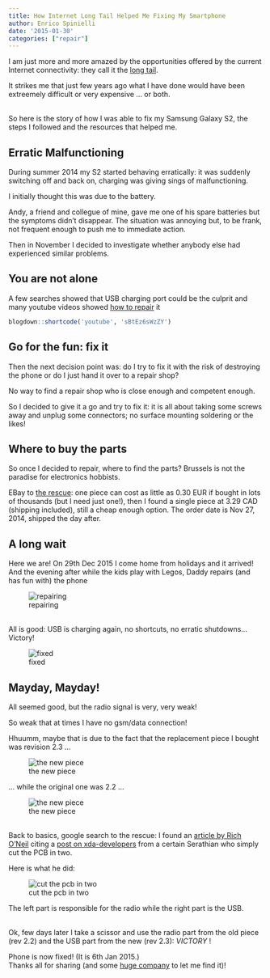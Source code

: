 ```yaml
---
title: How Internet Long Tail Helped Me Fixing My Smartphone
author: Enrico Spinielli
date: '2015-01-30'
categories: ["repair"]
---
```


I am just more and more amazed by the opportunities offered by the current Internet connectivity: they call it the [long tail](https://en.wikipedia.org/wiki/Long_tail).

It strikes me that just few years ago what I have done would have been extreemely difficult or very expensive ... or both.


<br/>
So here is the story of how I was able to fix my Samsung Galaxy S2, the steps I followed and the resources that helped me.


## Erratic Malfunctioning ##
During summer 2014 my S2 started behaving erratically: it was suddenly switching off and back on, charging was giving sings of malfunctioning.

I initially thought this was due to the battery.

Andy, a friend and collegue of mine, gave me one of his spare batteries but the symptoms didn't disappear.
The situation was annoying but, to be frank, not frequent enough to push me to immediate action.

Then in November I decided to investigate whether anybody else had experienced similar problems.

## You are not alone ##
A few searches showed that USB charging port could be the culprit and many youtube videos showed [how to repair](https://www.youtube.com/watch?v=sBtEz6sWzZY) it

```r
blogdown::shortcode('youtube', 'sBtEz6sWzZY')
```



## Go for the fun: fix it ##
Then the next decision point was: do I try to fix it with the risk of destroying the phone or do I just hand it over to a repair shop?

No way to find a repair shop who is close enough and competent enough.

So I decided to give it a go and try to fix it: it is all about taking some screws away and unplug some connectors; no surface mounting soldering or the likes!


## Where to buy the parts ##
So once I decided to repair, where to find the parts? Brussels is not the paradise for electronics hobbists.

EBay to [the rescue](https://www.ebay.com/bhp/samsung-galaxy-s2-charging-port): one piece can cost as little as 0.30 EUR if bought in lots of thousands (but I need just one!), then I found a single piece at 3.29 CAD (shipping included), still a cheap enough option.
The order date is Nov 27, 2014, shipped the day after.

## A long wait ##
Here we are! On 29th Dec 2015 I come home from holidays and it arrived!
And the evening after while the kids play with Legos, Daddy repairs (and has fun with) the phone

![repairing](repair-samsung-s2-play-with-lego.png)

<br/>
All is good: USB is charging again, no shortcuts, no erratic shutdowns...Victory!

![fixed](usb-fixed.jpeg)

## Mayday, Mayday! ##
All seemed good, but the radio signal is very, very weak!

So weak that at times I have no gsm/data connection!

Hhuumm, maybe that is due to the fact that the replacement piece I bought was revision 2.3 ...

![the new piece](new-usb-charger-connector-samsung-galaxy-s2-i9100.png)

... while the original one was 2.2 ...

![the new piece](old-usb-charger-connector-samsung-galaxy-s2-i9100.png)

<br/>
Back to basics, google search to the rescue: I found an 
[article by Rich O’Neil](https://www.oneilusm.com/?p=518) citing a 
[post on xda-developers ](https://forum.xda-developers.com/showpost.php?p=37914192&postcount=32) 
from a certain Serathian who simply cut the PCB in two.

Here is what he did:

![cut the pcb in two](cut-the-pcb.png)


The left part is responsible for the radio while the right part is the USB.

<br/>
Ok, few days later I take a scissor and use the radio part from the old piece (rev 2.2) and the USB part from the new (rev 2.3): *VICTORY* !

Phone is now fixed! (It is 6th Jan 2015.)
<br/>
Thanks all for sharing (and some [huge company](https://google.com) to let me find it)!
